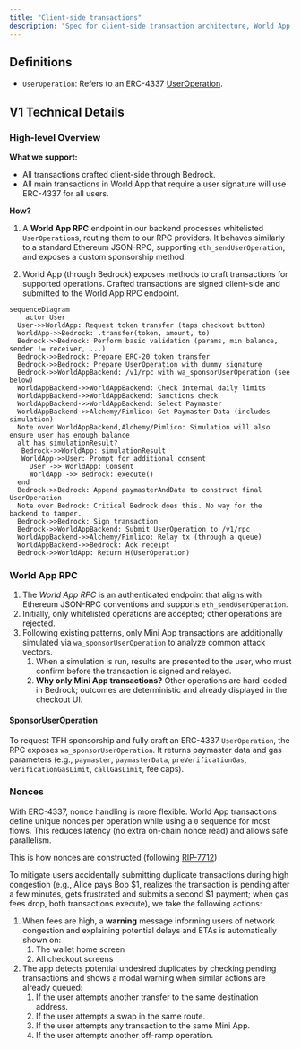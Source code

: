 ```yaml
---
title: "Client-side transactions"
description: "Spec for client-side transaction architecture, World App RPC, nonces, and related details."
---
```


## Definitions

- `UserOperation`: Refers to an ERC-4337 [UserOperation](https://docs.erc4337.io/).

## V1 Technical Details

### High-level Overview

**What we support:**

- All transactions crafted client-side through Bedrock.
- All main transactions in World App that require a user signature will use ERC-4337 for all users.

**How?**

1. A **World App RPC** endpoint in our backend processes whitelisted `UserOperation`s, routing them to our RPC providers. It behaves similarly to a standard Ethereum JSON-RPC, supporting `eth_sendUserOperation`, and exposes a custom sponsorship method.

2. World App (through Bedrock) exposes methods to craft transactions for supported operations. Crafted transactions are signed client-side and submitted to the World App RPC endpoint.

```mermaid
sequenceDiagram
	actor User
  User->>WorldApp: Request token transfer (taps checkout button)
  WorldApp->>Bedrock: .transfer(token, amount, to)
  Bedrock->>Bedrock: Perform basic validation (params, min balance, sender != receiver, ...)
  Bedrock->>Bedrock: Prepare ERC-20 token transfer
  Bedrock->>Bedrock: Prepare UserOperation with dummy signature
  Bedrock->>WorldAppBackend: /v1/rpc with wa_sponsorUserOperation (see below)
  WorldAppBackend->>WorldAppBackend: Check internal daily limits
  WorldAppBackend->>WorldAppBackend: Sanctions check
  WorldAppBackend->>WorldAppBackend: Select Paymaster
  WorldAppBackend->>Alchemy/Pimlico: Get Paymaster Data (includes simulation)
  Note over WorldAppBackend,Alchemy/Pimlico: Simulation will also ensure user has enough balance
  alt has simulationResult?
   Bedrock->>WorldApp: simulationResult
   WorldApp->>User: Prompt for additional consent
	 User ->> WorldApp: Consent
	 WorldApp ->> Bedrock: execute()
  end
  Bedrock->>Bedrock: Append paymasterAndData to construct final UserOperation
  Note over Bedrock: Critical Bedrock does this. No way for the backend to tamper.
  Bedrock->>Bedrock: Sign transaction
  Bedrock->>WorldAppBackend: Submit UserOperation to /v1/rpc
  WorldAppBackend->>Alchemy/Pimlico: Relay tx (through a queue)
  WorldAppBackend->>Bedrock: Ack receipt
  Bedrock->>WorldApp: Return H(UserOperation)
```

### World App RPC

1. The _World App RPC_ is an authenticated endpoint that aligns with Ethereum JSON-RPC conventions and supports `eth_sendUserOperation`.
2. Initially, only whitelisted operations are accepted; other operations are rejected.
3. Following existing patterns, only Mini App transactions are additionally simulated via `wa_sponsorUserOperation` to analyze common attack vectors.
   1. When a simulation is run, results are presented to the user, who must confirm before the transaction is signed and relayed.
   2. **Why only Mini App transactions?** Other operations are hard-coded in Bedrock; outcomes are deterministic and already displayed in the checkout UI.

#### SponsorUserOperation

To request TFH sponsorship and fully craft an ERC-4337 `UserOperation`, the RPC exposes `wa_sponsorUserOperation`. It returns paymaster data and gas parameters (e.g., `paymaster`, `paymasterData`, `preVerificationGas`, `verificationGasLimit`, `callGasLimit`, fee caps).

### Nonces

With ERC-4337, nonce handling is more flexible. World App transactions define unique nonces per operation while using a `0` sequence for most flows. This reduces latency (no extra on-chain nonce read) and allows safe parallelism.

This is how nonces are constructed (following [RIP-7712](https://docs.erc4337.io/core-standards/rip-7712))

To mitigate users accidentally submitting duplicate transactions during high congestion (e.g., Alice pays Bob $1, realizes the transaction is pending after a few minutes, gets frustrated and submits a second $1 payment; when gas fees drop, both transactions execute), we take the following actions:

1. When fees are high, a **warning** message informing users of network congestion and explaining potential delays and ETAs is automatically shown on:
   1. The wallet home screen
   2. All checkout screens
2. The app detects potential undesired duplicates by checking pending transactions and shows a modal warning when similar actions are already queued:
   1. If the user attempts another transfer to the same destination address.
   2. If the user attempts a swap in the same route.
   3. If the user attempts any transaction to the same Mini App.
   4. If the user attempts another off-ramp operation.
